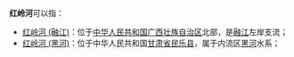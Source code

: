 '''红岭河'''可以指：


*[[红岭河_(融江)|红岭河 (融江)]]：位于[[中华人民共和国|中华人民共和国]][[广西壮族自治区|广西壮族自治区]]北部，是[[融江|融江]]左岸支流；
*[[红岭河_(黑河)|红岭河 (黑河)]]：位于中华人民共和国[[甘肃省|甘肃省]][[民乐县|民乐县]]，属于内流区[[额济纳河|黑河]]水系；
{{disambig|H|Cat=三字中国地名消歧义}}
